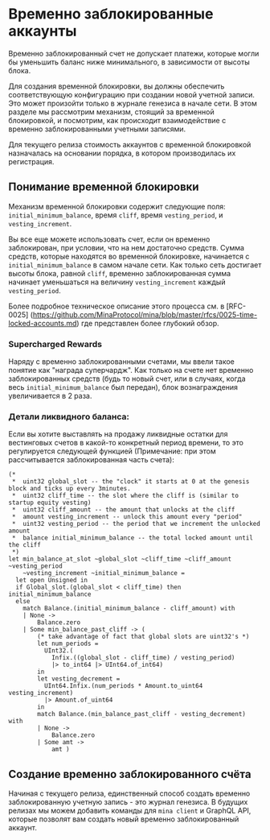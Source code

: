 
# Временно заблокированные аккаунты

Временно заблокированный счет не допускает платежи, которые могли бы уменьшить баланс ниже минимального, в зависимости от высоты блока.

Для создания временной блокировки, вы должны обеспечить соответствующую конфигурацию при создании новой учетной записи. Это может произойти только в журнале генезиса в начале сети. В этом разделе мы рассмотрим механизм, стоящий за временной блокировкой, и посмотрим, как происходит взаимодействие с временно заблокированными учетными записями.

<Alert>

  Для текущего релиза стоимость аккаунтов с временной блокировкой назначалась на основании порядка, в котором производилась их регистрация.

</Alert>

## Понимание временной блокировки

Механизм временной блокировки содержит следующие поля: `initial_minimum_balance`, время `cliff`, время `vesting_period`, и `vesting_increment`.

Вы все еще можете использовать счет, если он временно заблокирован, при условии, что на нем достаточно средств. Сумма средств, которые находятся во временной блокировке, начинается с `initial_minimum_balance` в самом начале сети. Как только сеть достигает высоты блока, равной `cliff`, временно заблокированная сумма начинает уменьшаться на величину `vesting_increment` каждый `vesting_period`.

Более подробное техническое описание этого процесса см. в [RFC-0025] (https://github.com/MinaProtocol/mina/blob/master/rfcs/0025-time-locked-accounts.md) где представлен более глубокий обзор.

### Supercharged Rewards

Наряду с временно заблокированными счетами, мы ввели такое понятие как "награда суперчардж". Как только на счете нет временно заблокированных средств (будь то новый счет, или в случаях, когда весь `initial_minimum_balance` был передан), блок вознаграждения увеличивается в 2 раза.

### Детали ликвидного баланса:

Если вы хотите выставлять на продажу ликвидные остатки для вестинговых счетов в какой-то конкретный период времени, то это регулируется следующей функцией (Примечание: при этом рассчитывается заблокированная часть счета):

```
(*
 *  uint32 global_slot -- the "clock" it starts at 0 at the genesis block and ticks up every 3minutes.
 *  uint32 cliff_time -- the slot where the cliff is (similar to startup equity vesting)
 *  uint32 cliff_amount -- the amount that unlocks at the cliff
 *  amount vesting_increment -- unlock this amount every "period"
 *  uint32 vesting_period -- the period that we increment the unlocked amount
 *  balance initial_minimum_balance -- the total locked amount until the cliff
 *)
let min_balance_at_slot ~global_slot ~cliff_time ~cliff_amount ~vesting_period
    ~vesting_increment ~initial_minimum_balance =
  let open Unsigned in
  if Global_slot.(global_slot < cliff_time) then initial_minimum_balance
  else
    match Balance.(initial_minimum_balance - cliff_amount) with
    | None ->
        Balance.zero
    | Some min_balance_past_cliff -> (
        (* take advantage of fact that global slots are uint32's *)
        let num_periods =
          UInt32.(
            Infix.((global_slot - cliff_time) / vesting_period)
            |> to_int64 |> UInt64.of_int64)
        in
        let vesting_decrement =
          UInt64.Infix.(num_periods * Amount.to_uint64 vesting_increment)
          |> Amount.of_uint64
        in
        match Balance.(min_balance_past_cliff - vesting_decrement) with
        | None ->
            Balance.zero
        | Some amt ->
            amt )

```

## Создание временно заблокированного счёта

Начиная с текущего релиза, единственный способ создать временно заблокированную учетную запись - это журнал генезиса. В будущих релизах мы можем добавить команды для `mina client` и GraphQL API, которые позволят вам создать новый временно заблокированный аккаунт.
